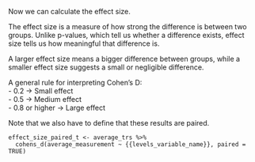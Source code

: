 Now we can calculate the effect size.  

The effect size is a measure of how strong the difference is between two groups. Unlike p-values, which tell us whether a difference exists, effect size tells us how meaningful that difference is.  

A larger effect size means a bigger difference between groups, while a smaller effect size suggests a small or negligible difference.  

A general rule for interpreting Cohen’s D:  
- 0.2 → Small effect  
- 0.5 → Medium effect  
- 0.8 or higher → Large effect  

Note that we also have to define that these results are paired.

```
effect_size_paired_t <- average_trs %>%
  cohens_d(average_measurement ~ {{levels_variable_name}}, paired = TRUE)
```